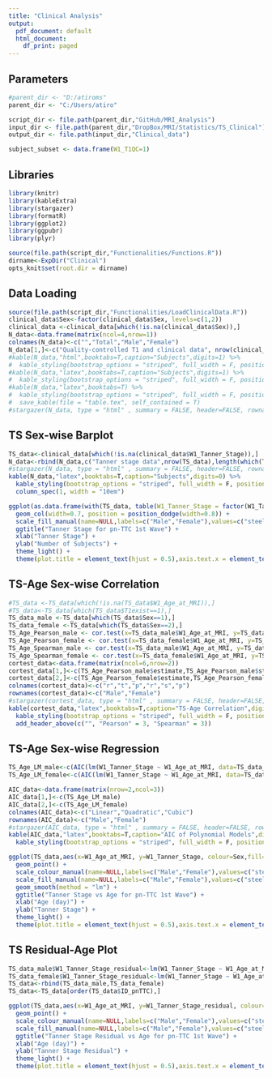---
title: "Clinical Analysis"
output:
  pdf_document: default
  html_document:
    df_print: paged
---

## Parameters

```{r Parameters, include=FALSE}
#parent_dir <- "D:/atiroms"
parent_dir <- "C:/Users/atiro"

script_dir <- file.path(parent_dir,"GitHub/MRI_Analysis")
input_dir <- file.path(parent_dir,"DropBox/MRI/Statistics/TS_Clinical")
output_dir <- file.path(input_dir,"Clinical_data")

subject_subset <- data.frame(W1_T1QC=1)
```

## Libraries

```{r Libraries, include=FALSE}
library(knitr)
library(kableExtra)
library(stargazer)
library(formatR)
library(ggplot2)
library(ggpubr)
library(plyr)

source(file.path(script_dir,"Functionalities/Functions.R"))
dirname<-ExpDir("Clinical")
opts_knit$set(root.dir = dirname)
```

## Data Loading

```{r Data Loading, include=FALSE, results='asis', tidy=TRUE, tidy.opts=list(width.cutoff=55)}
source(file.path(script_dir,"Functionalities/LoadClinicalData.R"))
clinical_data$Sex<-factor(clinical_data$Sex, levels=c(1,2))
clinical_data <-clinical_data[which(!is.na(clinical_data$Sex)),]
N_data<-data.frame(matrix(ncol=4,nrow=1))
colnames(N_data)<-c("","Total","Male","Female")
N_data[1,]<-c("Quality-controlled T1 and clinical data", nrow(clinical_data), length(which(clinical_data$Sex==1)), length(which(clinical_data$Sex==2)))
#kable(N_data,"html",booktabs=T,caption="Subjects",digits=1) %>%
#  kable_styling(bootstrap_options = "striped", full_width = F, position = "left")
#kable(N_data,"latex",booktabs=T,caption="Subjects",digits=1) %>%
#  kable_styling(bootstrap_options = "striped", full_width = F, position = "left")
#kable(N_data,"latex",booktabs=T) %>%
#  kable_styling(bootstrap_options = "striped", full_width = F, position = "left") %>%
#  save_kable(file = "table.tex", self_contained = T)
#stargazer(N_data, type = "html" , summary = FALSE, header=FALSE, rownames = FALSE,title="Subjects",out="N_data.html")
```

## TS Sex-wise Barplot

```{r TS Sex-wise Barplot, echo=FALSE, fig.height=3, fig.width=5, results='asis', tidy=TRUE, tidy.opts=list(width.cutoff=55)}
TS_data<-clinical_data[which(!is.na(clinical_data$W1_Tanner_Stage)),]
N_data<-rbind(N_data,c("Tanner stage data",nrow(TS_data),length(which(TS_data$Sex==1)),length(which(TS_data$Sex==2))))
#stargazer(N_data, type = "html" , summary = FALSE, header=FALSE, rownames = FALSE,title="Subjects",out="N_data2.html")
kable(N_data,"latex",booktabs=T,caption="Subjects",digits=0) %>%
  kable_styling(bootstrap_options = "striped", full_width = F, position = "center") %>%
  column_spec(1, width = "10em")

ggplot(as.data.frame(with(TS_data, table(W1_Tanner_Stage = factor(W1_Tanner_Stage), Sex))),aes(factor(W1_Tanner_Stage), y = Freq, fill = Sex)) +
  geom_col(width=0.7, position = position_dodge(width=0.8)) + 
  scale_fill_manual(name=NULL,labels=c("Male","Female"),values=c("steelblue2","lightcoral"),drop=FALSE) +
  ggtitle("Tanner Stage for pn-TTC 1st Wave") +
  xlab("Tanner Stage") +
  ylab("Number of Subjects") +
  theme_light() +
  theme(plot.title = element_text(hjust = 0.5),axis.text.x = element_text(size=10), axis.text.y = element_text(size=10), panel.grid.major.x=element_blank())
```

## TS-Age Sex-wise Correlation
```{r TS-Age Sex-wise Correlation, echo=FALSE, fig.height=3, fig.width=5, results='asis', tidy=TRUE, tidy.opts=list(width.cutoff=55)}
#TS_data <-TS_data[which(!is.na(TS_data$W1_Age_at_MRI)),]
#TS_data<-TS_data[which(TS_data$T1exist==1),]
TS_data_male <-TS_data[which(TS_data$Sex==1),]
TS_data_female <-TS_data[which(TS_data$Sex==2),]
TS_Age_Pearson_male <- cor.test(x=TS_data_male$W1_Age_at_MRI, y=TS_data_male$W1_Tanner_Stage, method = 'pearson', exact=F)
TS_Age_Pearson_female <- cor.test(x=TS_data_female$W1_Age_at_MRI, y=TS_data_female$W1_Tanner_Stage, method = 'pearson', exact=F)
TS_Age_Spearman_male <- cor.test(x=TS_data_male$W1_Age_at_MRI, y=TS_data_male$W1_Tanner_Stage, method = 'spearman', exact=F)
TS_Age_Spearman_female <- cor.test(x=TS_data_female$W1_Age_at_MRI, y=TS_data_female$W1_Tanner_Stage, method = 'spearman', exact=F)
cortest_data<-data.frame(matrix(ncol=6,nrow=2))
cortest_data[1,]<-c(TS_Age_Pearson_male$estimate,TS_Age_Pearson_male$statistic,TS_Age_Pearson_male$p.value,TS_Age_Spearman_male$estimate,TS_Age_Spearman_male$statistic,TS_Age_Spearman_male$p.value)
cortest_data[2,]<-c(TS_Age_Pearson_female$estimate,TS_Age_Pearson_female$statistic,TS_Age_Pearson_female$p.value,TS_Age_Spearman_female$estimate,TS_Age_Spearman_female$statistic,TS_Age_Spearman_female$p.value)
colnames(cortest_data)<-c("r","t","p","r","s","p")
rownames(cortest_data)<-c("Male","Female")
#stargazer(cortest_data, type = "html" , summary = FALSE, header=FALSE, rownames = TRUE,digits=1,digits.extra=4, title="TS-Age Correlation", out="cortest_data.html")
kable(cortest_data,"latex",booktabs=T,caption="TS-Age Correlation",digits=c(3,2,5,3,2,5)) %>%
  kable_styling(bootstrap_options = "striped", full_width = F, position = "center") %>%
  add_header_above(c("", "Pearson" = 3, "Spearman" = 3))
```

## TS-Age Sex-wise Regression
```{r TS-Age Sex-wise Regression, echo=FALSE, fig.height=3, fig.width=5, results='asis', tidy=TRUE, tidy.opts=list(width.cutoff=55)}
TS_Age_LM_male<-c(AIC(lm(W1_Tanner_Stage ~ W1_Age_at_MRI, data=TS_data_male)),AIC(lm(W1_Tanner_Stage ~ poly(W1_Age_at_MRI,2), data=TS_data_male)),AIC(lm(W1_Tanner_Stage ~ poly(W1_Age_at_MRI,3), data=TS_data_male)))
TS_Age_LM_female<-c(AIC(lm(W1_Tanner_Stage ~ W1_Age_at_MRI, data=TS_data_female)),AIC(lm(W1_Tanner_Stage ~ poly(W1_Age_at_MRI,2), data=TS_data_female)),AIC(lm(W1_Tanner_Stage ~ poly(W1_Age_at_MRI,3), data=TS_data_female)))

AIC_data<-data.frame(matrix(nrow=2,ncol=3))
AIC_data[1,]<-c(TS_Age_LM_male)
AIC_data[2,]<-c(TS_Age_LM_female)
colnames(AIC_data)<-c("Linear","Quadratic","Cubic")
rownames(AIC_data)<-c("Male","Female")
#stargazer(AIC_data, type = "html" , summary = FALSE, header=FALSE, rownames = FALSE,out="aic_data.html")
kable(AIC_data,"latex",booktabs=T,caption="AIC of Polynomial Models",digits=1) %>%
  kable_styling(bootstrap_options = "striped", full_width = F, position = "center")

ggplot(TS_data,aes(x=W1_Age_at_MRI, y=W1_Tanner_Stage, colour=Sex,fill=Sex)) +
  geom_point() +
  scale_colour_manual(name=NULL,labels=c("Male","Female"),values=c("steelblue2","lightcoral")) +
  scale_fill_manual(name=NULL,labels=c("Male","Female"),values=c("steelblue2","lightcoral")) +
  geom_smooth(method = "lm") +
  ggtitle("Tanner Stage vs Age for pn-TTC 1st Wave") +
  xlab("Age (day)") +
  ylab("Tanner Stage") +
  theme_light() +
  theme(plot.title = element_text(hjust = 0.5),axis.text.x = element_text(size=10), axis.text.y = element_text(size=10), panel.grid.minor=element_blank())
```

## TS Residual-Age Plot
```{r TS Residual-Age Plot, echo=FALSE, fig.height=3, fig.width=5, results='asis', tidy=TRUE, tidy.opts=list(width.cutoff=55)}
TS_data_male$W1_Tanner_Stage_residual<-lm(W1_Tanner_Stage ~ W1_Age_at_MRI, data=TS_data_male)$residuals
TS_data_female$W1_Tanner_Stage_residual<-lm(W1_Tanner_Stage ~ W1_Age_at_MRI, data=TS_data_female)$residuals
TS_data<-rbind(TS_data_male,TS_data_female)
TS_data<-TS_data[order(TS_data$ID_pnTTC),]

ggplot(TS_data,aes(x=W1_Age_at_MRI, y=W1_Tanner_Stage_residual, colour=Sex,fill=Sex)) +
  geom_point() +
  scale_colour_manual(name=NULL,labels=c("Male","Female"),values=c("steelblue2","lightcoral")) +
  scale_fill_manual(name=NULL,labels=c("Male","Female"),values=c("steelblue2","lightcoral")) +
  ggtitle("Tanner Stage Residual vs Age for pn-TTC 1st Wave") +
  xlab("Age (day)") +
  ylab("Tanner Stage Residual") +
  theme_light() +
  theme(plot.title = element_text(hjust = 0.5),axis.text.x = element_text(size=10), axis.text.y = element_text(size=10))
```